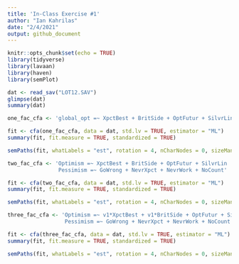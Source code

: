 ```yaml
---
title: 'In-Class Exercise #1'
author: "Ian Kahrilas"
date: "2/4/2021"
output: github_document
---
```


```r
knitr::opts_chunk$set(echo = TRUE)
library(tidyverse)
library(lavaan)
library(haven)
library(semPlot)
```


```r
dat <- read_sav("LOT12.SAV")
glimpse(dat)
summary(dat)
```

```r
one_fac_cfa <- 'global_opt =~ XpctBest + BritSide + OptFutur + SilvrLin + GoWrong + NevrXpct + NevrWork + NoCount'
```

```r
fit <- cfa(one_fac_cfa, data = dat, std.lv = TRUE, estimator = "ML")
summary(fit, fit.measure = TRUE, standardized = TRUE)
```

```r
semPaths(fit, whatLabels = "est", rotation = 4, nCharNodes = 0, sizeMan2 = 6, sizeMan = 8, sizeLat = 16)
```

```r
two_fac_cfa <- 'Optimism =~ XpctBest + BritSide + OptFutur + SilvrLin
                Pessimism =~ GoWrong + NevrXpct + NevrWork + NoCount'
```

```r
fit <- cfa(two_fac_cfa, data = dat, std.lv = TRUE, estimator = "ML")
summary(fit, fit.measure = TRUE, standardized = TRUE)
```

```r
semPaths(fit, whatLabels = "est", rotation = 4, nCharNodes = 0, sizeMan2 = 6, sizeMan = 8, sizeLat = 16, sizeLat2 = 14)
```

```r
three_fac_cfa <- 'Optimism =~ v1*XpctBest + v1*BritSide + OptFutur + SilvrLin
                  Pessimism =~ GoWrong + NevrXpct + NevrWork + NoCount'
```

```r
fit <- cfa(three_fac_cfa, data = dat, std.lv = TRUE, estimator = "ML")
summary(fit, fit.measure = TRUE, standardized = TRUE)
```

```r
semPaths(fit, whatLabels = "est", rotation = 4, nCharNodes = 0, sizeMan2 = 6, sizeMan = 8, sizeLat = 16, sizeLat2 = 14)
```



